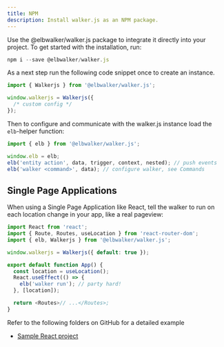 ```yaml
---
title: NPM
description: Install walker.js as an NPM package.
---
```



Use
the&nbsp;<Link to="https://www.npmjs.com/package/@elbwalker/walker.js">@elbwalker/walker.js</Link>
package to integrate it directly into your project. To get started with the
installation, run:

```js
npm i --save @elbwalker/walker.js
```

As a next step run the following code snippet once to create an instance.

```js
import { Walkerjs } from '@elbwalker/walker.js';

window.walkerjs = Walkerjs({
  /* custom config */
});
```

Then to configure and communicate with the walker.js instance load the
`elb`-helper function:

```js
import { elb } from '@elbwalker/walker.js';

window.elb = elb;
elb('entity action', data, trigger, context, nested); // push events
elb('walker <command>', data); // configure walker, see Commands
```

## Single Page Applications

When using a Single Page Application like React, tell the walker to run on each
location change in your app, like a real pageview:

```js
import React from 'react';
import { Route, Routes, useLocation } from 'react-router-dom';
import { elb, Walkerjs } from '@elbwalker/walker.js';

window.walkerjs = Walkerjs({ default: true });

export default function App() {
  const location = useLocation();
  React.useEffect(() => {
    elb('walker run'); // party hard!
  }, [location]);

  return <Routes>// ...</Routes>;
}
```

Refer to the following folders on GitHub for a detailed example

- [Sample React project](https://github.com/elbwalker/walkerOS/tree/main/apps/demos/react)
